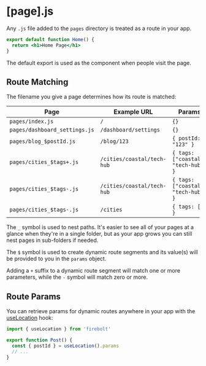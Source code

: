 
# [page].js

Any `.js` file added to the `pages` directory is treated as a route in your app.

```jsx title='pages/index.js' lineNumbers
export default function Home() {
  return <h1>Home Page</h1>
}
```

The default export is used as the component when people visit the page.

## Route Matching

The filename you give a page determines how its route is matched:

| Page                          | Example URL                | Params                              |
| ----------------------------- | -------------------------- | ----------------------------------- |
| `pages/index.js`              | `/`                        | `{}`                                |
| `pages/dashboard_settings.js` | `/dashboard/settings`      | `{}`                                |
| `pages/blog_$postId.js`       | `/blog/123`                | `{ postId: "123" }`                 |
| `pages/cities_$tags+.js`      | `/cities/coastal/tech-hub` | `{ tags: ["coastal", "tech-hub"] }` |
| `pages/cities_$tags-.js`      | `/cities/coastal/tech-hub` | `{ tags: ["coastal", "tech-hub"] }` |
| `pages/cities_$tags-.js`      | `/cities`                  | `{ tags: [] }`                      |

The `_` symbol is used to nest paths. It's easier to see all of your pages at a glance when they're in a single folder, but as your app grows you can still nest pages in sub-folders if needed.

The `$` symbol is used to create dynamic route segments and its value(s) will be provided to you in the `params` object.

Adding a `+` suffix to a dynamic route segment will match one or more parameters, while the `-` symbol will match zero or more.

## Route Params

You can retrieve params for dynamic routes anywhere in your app with the [useLocation](/docs/useLocation) hook:

```jsx title='components/Post.js' lineNumbers
import { useLocation } from 'firebolt'

export function Post() {
  const { postId } = useLocation().params
  // ...
}
```
